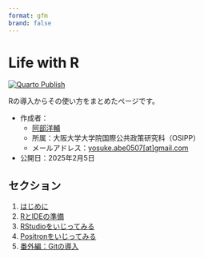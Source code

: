```yaml
---
format: gfm
brand: false
---
```


<!-- README.md is generated from README.qmd. Please edit that file -->

# Life with R

<!-- badges: start -->

[![Quarto Publish](https://github.com/yo5uke/life-with-r/actions/workflows/publish.yml/badge.svg)](https://github.com/yo5uke/life-with-r/actions/workflows/publish.yml)

<!-- badges: end -->

Rの導入からその使い方をまとめたページです。

-   作成者：
    -   [阿部洋輔](https://yo5uke.github.io)
    -   所属：大阪大学大学院国際公共政策研究科（OSIPP）
    -   メールアドレス：[yosuke.abe0507\[at\]gmail.com](mailto:yosuke.abe0507@gmail.com)
-   公開日：2025年2月5日

## セクション

1.  [はじめに](index.qmd)
2.  [RとIDEの準備](install.qmd)
3.  [RStudioをいじってみる](try_rstudio.qmd)
4.  [Positronをいじってみる](try_positron.qmd)
5.  [番外編：Gitの導入](use_git.qmd)